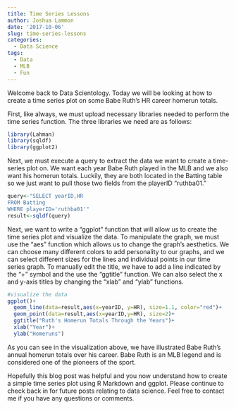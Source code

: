 ```yaml
---
title: Time Series Lessons
author: Joshua Lammon
date: '2017-10-06'
slug: time-series-lessons
categories:
  - Data Science
tags:
  - Data
  - MLB
  - Fun
---
```


Welcome back to Data Scientology. Today we will be looking at how to create a time series plot on some Babe Ruth's HR career homerun totals.

First, like always, we must upload necessary libraries needed to perform the time series function. The three libraries we need are as follows:
```r
library(Lahman)
library(sqldf)
library(ggplot2)
```

Next, we must execute a query to extract the data we want to create a time-series plot on. We want each year Babe Ruth played in the MLB and we also want his homerun totals. Luckily, they are both located in the Batting table so we just want to pull those two fields from the playerID "ruthba01." 
```r
query<-"SELECT yearID,HR
FROM Batting
WHERE playerID='ruthba01'"
result<-sqldf(query)
```

Next, we want to write a "ggplot" function that will allow us to create the time series plot and visualize the data. To manipulate the graph, we must use the "aes" function which allows us to change the graph's aesthetics. We can choose many different colors to add personality to our graphs, and we can select different sizes for the lines and individual points in our time series graph. To manually edit the title, we have to add a line indicated by the "+" symbol and the use the "ggtitle" function. We can also select the x and y-axis titles by changing the "xlab" and "ylab" functions.
```r
#visualize the data
ggplot()+
  geom_line(data=result,aes(x=yearID, y=HR), size=1.1, color="red")+
  geom_point(data=result,aes(x=yearID,y=HR), size=2)+
  ggtitle("Ruth's Homerun Totals Through the Years")+
  xlab("Year")+
  ylab("Homeruns")
```

As you can see in the visualization above, we have illustrated Babe Ruth's annual homerun totals over his career. Babe Ruth is an MLB legend and is considered one of the pioneers of the sport. 

Hopefully this blog post was helpful and you now understand how to create a simple time series plot using R Markdown and ggplot. Please continue to check back in for future posts relating to data science. Feel free to contact me if you have any questions or comments. 

